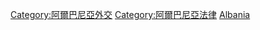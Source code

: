 [[Category:阿爾巴尼亞外交|Category:阿爾巴尼亞外交]]
[[Category:阿爾巴尼亞法律|Category:阿爾巴尼亞法律]]
[[Category:各國條約|Albania]]